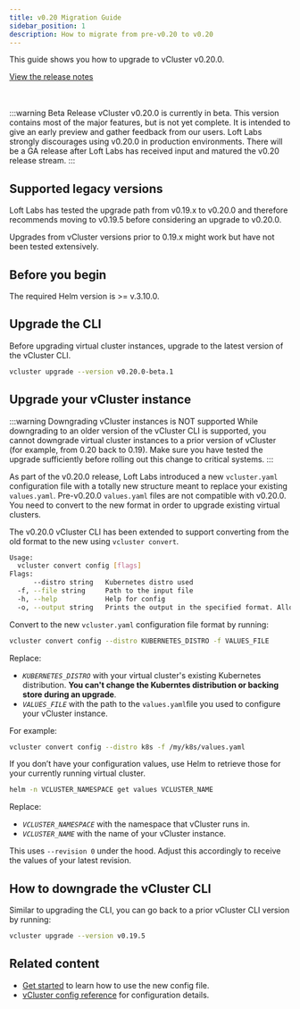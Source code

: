 ```yaml
---
title: v0.20 Migration Guide
sidebar_position: 1
description: How to migrate from pre-v0.20 to v0.20
---
```

This guide shows you how to upgrade to vCluster v0.20.0. 

[View the release notes](https://github.com/loft-sh/vcluster/releases/tag/v0.20.0-beta.1)

<br></br>
:::warning Beta Release
vCluster v0.20.0 is currently in beta. This version contains most of the major features, but is not yet complete. It is intended to give an early preview and gather feedback from our users. Loft Labs strongly discourages using v0.20.0 in production environments. There will be a GA release after Loft Labs has received input and matured the v0.20 release stream.
:::

## Supported legacy versions

Loft Labs has tested the upgrade path from v0.19.x to v0.20.0 and therefore recommends moving to v0.19.5 before considering an upgrade to v0.20.0.

Upgrades from vCluster versions prior to 0.19.x might work but have not been tested extensively. 

## Before you begin

The required Helm version is >= v.3.10.0.

## Upgrade the CLI

Before upgrading virtual cluster instances, upgrade to the latest version of the vCluster CLI.

```BASH
vcluster upgrade --version v0.20.0-beta.1
```


## Upgrade your vCluster instance

:::warning Downgrading vCluster instances is NOT supported
While downgrading to an older version of the vCluster CLI is supported, you cannot downgrade virtual cluster instances to a prior version of vCluster (for example, from 0.20 back to 0.19). Make sure you have tested the upgrade sufficiently before rolling out this change to critical systems.
:::

As part of the v0.20.0 release, Loft Labs introduced a new `vcluster.yaml` configuration file with a totally new structure meant to replace your existing `values.yaml`. Pre-v0.20.0 `values.yaml` files are not compatible with v0.20.0. You need to convert to the new format in order to upgrade existing virtual clusters.

The v0.20.0 vCluster CLI has been extended to support converting from the old format to the new using `vcluster convert`.

```BASH
Usage:
  vcluster convert config [flags]
Flags:
      --distro string   Kubernetes distro used 
  -f, --file string     Path to the input file
  -h, --help            Help for config
  -o, --output string   Prints the output in the specified format. Allowed values: yaml, json (default "yaml")
```

Convert to the new `vcluster.yaml` configuration file format by running:

```BASH
vcluster convert config --distro KUBERNETES_DISTRO -f VALUES_FILE
```

Replace:

- _`KUBERNETES_DISTRO`_ with your virtual cluster's existing Kubernetes distribution. **You can't change the Kuberntes distribution or backing store during an upgrade**. 
- _`VALUES_FILE`_ with the path to the `values.yaml`file you used to configure your vCluster instance.

For example:

```BASH
vcluster convert config --distro k8s -f /my/k8s/values.yaml
```

If you don’t have your configuration values, use Helm to retrieve those for your currently running virtual cluster.

```bash
helm -n VCLUSTER_NAMESPACE get values VCLUSTER_NAME
```

Replace:

- _`VCLUSTER_NAMESPACE`_ with the namespace that vCluster runs in.
- _`VCLUSTER_NAME`_ with the name of your vCluster instance.

This uses `--revision 0` under the hood. Adjust this accordingly to receive the values of your latest revision. 


## How to downgrade the vCluster CLI

Similar to upgrading the CLI, you can go back to a prior vCluster CLI version by running:

```bash
vcluster upgrade --version v0.19.5
```

## Related content

- [Get started](/get-started.mdx) to learn how to use the new config file.
- [vCluster config reference](/vcluster/vcluster-yaml/README.mdx) for configuration details.